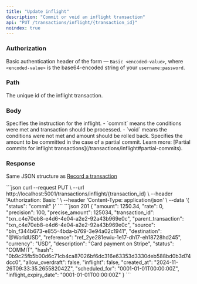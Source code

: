 ```yaml
---
title: "Update inflight"
description: "Commit or void an inflight transaction"
api: "PUT /transactions/inflight/{transaction_id}"
noindex: true
---
```



### Authorization
Basic authentication header of the form — `Basic <encoded-value>`, where `<encoded-value>` is the base64-encoded string of your `username:password`.

### Path

<ParamField path="transaction_id" type="string" required>
  The unique id of the inflight transaction.
</ParamField>

### Body

<ParamField body="status" type="string" required>
  Specifies the instruction for the inflight. 
  - `commit` means the conditions were met and transaction should be processed.
  - `void` means the conditions were not met and amount should be rolled back.
</ParamField>
<ParamField body="amount" type="integer">
  Specifies the amount to be committed in the case of a partial commit. Learn more: [Partial commits for inflight transactions](/transactions/inflight#partial-commits).
</ParamField>

### Response

Same JSON structure as [Record a transaction](/reference/create-transaction#response)

<RequestExample>
```json
curl --request PUT \
  --url http://localhost:5001/transactions/inflight/{transaction_id} \
  --header 'Authorization: Basic <encoded-value>' \
  --header 'Content-Type: application/json' \
  --data '{
    "status": "commit"
  }'
```
</RequestExample>

<ResponseExample>
```json 201
{
    "amount": 1250.34,
    "rate": 0,
    "precision": 100,
    "precise_amount": 125034,
    "transaction_id": "txn_c4e70eb8-e4d6-4e04-a2e2-92a43b969e0c",
    "parent_transaction": "txn_c4e70eb8-e4d6-4e04-a2e2-92a43b969e0c",
    "source": "bln_f344b673-e855-4bda-b769-3e94a02c1941",
    "destination": "@WorldUSD",
    "reference": "ref_2ye281ewiu-1e17-dh17-eh18728hd245",
    "currency": "USD",
    "description": "Card payment on Stripe",
    "status": "COMMIT",
    "hash": "0b9c25fb5b00d6c71cb4ca87026bf6dc316e63353d3330deb588bd0b3d74dcc0",
    "allow_overdraft": false,
    "inflight": false,
    "created_at": "2024-11-26T09:33:35.265582042Z",
    "scheduled_for": "0001-01-01T00:00:00Z",
    "inflight_expiry_date": "0001-01-01T00:00:00Z"
}
```
</ResponseExample>

<NeedHelp />